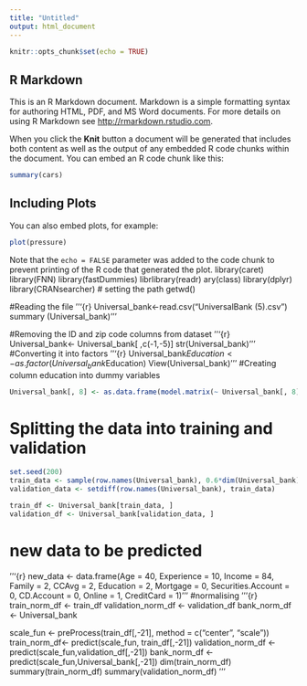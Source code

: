 ```yaml
---
title: "Untitled"
output: html_document
---
```


```r
knitr::opts_chunk$set(echo = TRUE)
```

## R Markdown

This is an R Markdown document. Markdown is a simple formatting syntax for authoring HTML, PDF, and MS Word documents. For more details on using R Markdown see <http://rmarkdown.rstudio.com>.

When you click the **Knit** button a document will be generated that includes both content as well as the output of any embedded R code chunks within the document. You can embed an R code chunk like this:

```r
summary(cars)
```

## Including Plots

You can also embed plots, for example:

```r
plot(pressure)
```

Note that the `echo = FALSE` parameter was added to the code chunk to prevent printing of the R code that generated the plot.
library(caret)
library(FNN)
library(fastDummies)
librlibrary(readr)
ary(class)
library(dplyr)
library(CRANsearcher)
# setting the path 
getwd()

#Reading the file
'''{r}
Universal_bank<-read.csv("UniversalBank (5).csv")
summary (Universal_bank)
'''

#Removing the ID and zip code columns from dataset
'''{r}
Universal_bank<- Universal_bank[ ,c(-1,-5)]
str(Universal_bank)
'''
#Converting it into factors
'''{r}
 Universal_bank$Education<-as.factor(Universal_bank$Education)
View(Universal_bank)
'''
#Creating column education into dummy variables
```r
Universal_bank[, 8] <- as.data.frame(model.matrix(~ Universal_bank[, 8] - 1))
```
# Splitting the data into training and validation
```r
set.seed(200)
train_data <- sample(row.names(Universal_bank), 0.6*dim(Universal_bank)[1])
validation_data <- setdiff(row.names(Universal_bank), train_data)

train_df <- Universal_bank[train_data, ]
validation_df <- Universal_bank[validation_data, ]
```

# new data to be predicted

'''{r}
new_data <- data.frame(Age = 40, Experience = 10, Income = 84, Family = 2, CCAvg = 2,
                     Education = 2, Mortgage = 0, Securities.Account = 0, CD.Account = 0,
                     Online = 1, CreditCard = 1)
'''
#normalising
'''{r}
train_norm_df <- train_df
validation_norm_df <- validation_df
bank_norm_df <- Universal_bank

scale_fun <- preProcess(train_df[,-21], method = c("center", "scale"))
train_norm_df<- predict(scale_fun, train_df[,-21])
validation_norm_df <- predict(scale_fun,validation_df[,-21])
bank_norm_df <- predict(scale_fun,Universal_bank[,-21])
dim(train_norm_df)
summary(train_norm_df)
summary(validation_norm_df)
'''